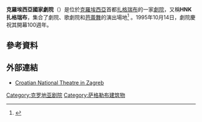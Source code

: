 {{Infobox venue
|name           =克羅地亞國家劇院 
|image          = Croatian_National_Theater,_Zagreb_01.jpg
|image_size     = 300px
|caption        = 克羅地亞國家劇院 
|address        = [[克罗地亚共和国广场|克罗地亚共和国广场]]15號
|city           = [[扎格瑞布|扎格瑞布]]
|country        = {{CRO}}
|designation    = 
|latitude       = 
|longitude      = 
|mapframe-marker = theatre
|architect      = {{link-en|費爾納與赫爾默|Fellner & Helmer}}
|owner          = 克羅埃西亞政府 (51 %)<br />扎格瑞布政府 (49 %)
|capacity       = 715
|type           = 劇院、歌劇院
|broke_ground   = 1894年5月22日<ref name="Povijest zgrade"/>
|opened         = 1895年12月14日<ref name="Povijest zgrade"/>
|yearsactive    = 
|renovated      = 1937年<br>1967年–1969年<ref name="Povijest zgrade">{{cite web|url=http://www.hnk.hr/o-kazalistu/ozgradi/povijest-zgrade-2/|title=Povijest zgrade|work=hnk.hr|publisher=Croatian National Theatre in Zagreb|language=hr|access-date=12 January 2015|archive-url=https://web.archive.org/web/20160520020117/http://www.hnk.hr/o-kazalistu/ozgradi/povijest-zgrade-2/|archive-date=20 May 2016|url-status=dead}}</ref>
|closed         = 
|othernames     =
|production     = 
|currentuse     = 
|website        = {{URL|http://www.hnk.hr}}
}}
'''克羅埃西亞國家劇院'''（{{lang-hr|Hrvatsko narodno kazalište u Zagrebu}}）是位於[[克羅埃西亞|克羅埃西亞]]首都[[扎格瑞布|扎格瑞布]]的一家[[劇院|劇院]]，又稱'''HNK扎格瑞布'''，集合了劇院、歌劇院和[[芭蕾舞|芭蕾舞]]的演出場地<ref>{{cite web | url=http://www.tripadvisor.co.uk/Attraction_Review-g294454-d316417-Reviews-Croatian_National_Theatre_in_Zagreb-Zagreb.html | title=Croatian National Theatre in Zagreb | publisher=[[TripAdvisor|TripAdvisor]] | accessdate=4 August 2014 | archive-date=2014-08-08 | archive-url=https://web.archive.org/web/20140808052411/http://www.tripadvisor.co.uk/Attraction_Review-g294454-d316417-Reviews-Croatian_National_Theatre_in_Zagreb-Zagreb.html | dead-url=no }}</ref> 。1995年10月14日，劇院慶祝其開幕100週年。
==參考資料==
{{reflist}}
==外部連結==
{{commons category|Croatian National Theater in Zagreb}}
* [http://www.hnk.hr/ Croatian National Theatre in Zagreb]{{Wayback|url=http://www.hnk.hr/ |date=20110226231010 }}
{{coord|45|48|34|N|15|58|12|E|display=title|type:landmark}}

[[Category:克罗地亚剧院|Category:克罗地亚剧院]]
[[Category:萨格勒布建筑物|Category:萨格勒布建筑物]]